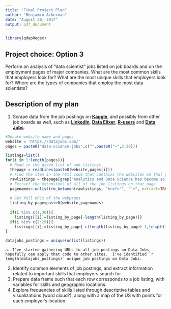 ```yaml
---
title: "Final Project Plan"
author: "Benjamin Ackerman"
date: "August 30, 2017"
output: pdf_document
---
```


```r
library(qdapRegex)
```

## Project choice: Option 3
Perform an analysis of "data scientist" jobs listed on job boards and on the employment pages of major companies. What are the most common skills that employers look for? What are the most unique skills that employers look for? Where are the types of companies that employ the most data scientists?

## Description of my plan
1. Scrape data from the job postings on **[Kaggle](https://www.kaggle.com/jobs)**, and possibly from other job boards as well, such as **[LinkedIn](https://www.linkedin.com/jobs/)**, **[Data Elixer](https://jobs.dataelixir.com)**, **[R-users](https://www.r-users.com)** and **[Data Jobs](https://datajobs.com)**.

```r
#Denote website name and pages
website = 'https://datajobs.com/'
pages = paste0("data-science-jobs",c("",paste0("~",2:30)))

listings=list()
for(i in 1:length(pages)){
  # Read in the given list of web listings
  thepage = readLines(paste0(website,pages[i]))
  # Find the item in the html code that contains the websites on that page
  rawlistings = thepage[grep("Analytics and Data Science has become so valuable",thepage) + 6]
  # Extract the extensions of all of the job listings on that page
  pagenames<-unlist(rm_between(rawlistings, "href='", "'>", extract=TRUE))
  
  # Get full URLs of the webpages
  listing_by_page=paste0(website,pagenames)
  
  if(i %in% c(1,30)){
    listings[[i]]=listing_by_page[-length(listing_by_page)]}
  if(i %in% c(2:29)){
    listings[[i]]=listing_by_page[-c(length(listing_by_page)-1,length(listing_by_page))]}
}

datajobs_postings = unique(unlist(listings))
```

    a. I've started gathering URLs to all job postings on Data Jobs, hopefully can apply that code to other sites.  I've identified `r length(datajobs_postings)` unique job postings on Data Jobs.

2. Identify common elements of job postings, and extract information related to important skills that employers search for.
3. Prepare data frame such that each row corresponds to a job listing, with variables for skills and geographic locations.
4. Explore frequencies of skills listed through descriptive tables and visualizations (word cloud?), along with a map of the US with points for each employer's location.


